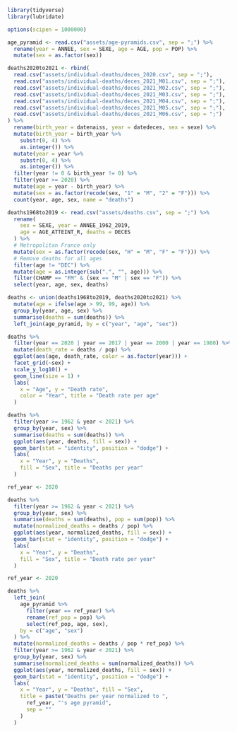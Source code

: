 ```r
library(tidyverse)
library(lubridate)

options(scipen = 1000000)

age_pyramid <- read.csv("assets/age-pyramids.csv", sep = ";") %>%
  rename(year = ANNEE, sex = SEXE, age = AGE, pop = POP) %>%
  mutate(sex = as.factor(sex))

deaths2020to2021 <- rbind(
  read.csv("assets/individual-deaths/deces_2020.csv", sep = ";"),
  read.csv("assets/individual-deaths/deces_2021_M01.csv", sep = ";"),
  read.csv("assets/individual-deaths/deces_2021_M02.csv", sep = ";"),
  read.csv("assets/individual-deaths/deces_2021_M03.csv", sep = ";"),
  read.csv("assets/individual-deaths/deces_2021_M04.csv", sep = ";"),
  read.csv("assets/individual-deaths/deces_2021_M05.csv", sep = ";"),
  read.csv("assets/individual-deaths/deces_2021_M06.csv", sep = ";")
) %>%
  rename(birth_year = datenaiss, year = datedeces, sex = sexe) %>%
  mutate(birth_year = birth_year %>%
    substr(0, 4) %>%
    as.integer()) %>%
  mutate(year = year %>%
    substr(0, 4) %>%
    as.integer()) %>%
  filter(year != 0 & birth_year != 0) %>%
  filter(year >= 2020) %>%
  mutate(age = year - birth_year) %>%
  mutate(sex = as.factor(recode(sex, "1" = "M", "2" = "F"))) %>%
  count(year, age, sex, name = "deaths")

deaths1968to2019 <- read.csv("assets/deaths.csv", sep = ";") %>%
  rename(
    sex = SEXE, year = ANNEE_1962_2019,
    age = AGE_ATTEINT_R, deaths = DECES
  ) %>%
  # Metropolitan France only
  mutate(sex = as.factor(recode(sex, "H" = "M", "F" = "F"))) %>%
  # Remove deaths for all ages
  filter(age != "DEC") %>%
  mutate(age = as.integer(sub(".", "", age))) %>%
  filter(CHAMP == "FM" & (sex == "M" | sex == "F")) %>%
  select(year, age, sex, deaths)

deaths <- union(deaths1968to2019, deaths2020to2021) %>%
  mutate(age = ifelse(age > 99, 99, age)) %>%
  group_by(year, age, sex) %>%
  summarise(deaths = sum(deaths)) %>%
  left_join(age_pyramid, by = c("year", "age", "sex"))
```

```r
deaths %>%
  filter(year == 2020 | year == 2017 | year == 2000 | year == 1980) %>%
  mutate(death_rate = deaths / pop) %>%
  ggplot(aes(age, death_rate, color = as.factor(year))) +
  facet_grid(~sex) +
  scale_y_log10() +
  geom_line(size = 1) +
  labs(
    x = "Age", y = "Death rate",
    color = "Year", title = "Death rate per age"
  )
```

```r
deaths %>%
  filter(year >= 1962 & year < 2021) %>%
  group_by(year, sex) %>%
  summarise(deaths = sum(deaths)) %>%
  ggplot(aes(year, deaths, fill = sex)) +
  geom_bar(stat = "identity", position = "dodge") +
  labs(
    x = "Year", y = "Deaths",
    fill = "Sex", title = "Deaths per year"
  )
```

```r
ref_year <- 2020

deaths %>%
  filter(year >= 1962 & year < 2021) %>%
  group_by(year, sex) %>%
  summarise(deaths = sum(deaths), pop = sum(pop)) %>%
  mutate(normalized_deaths = deaths / pop) %>%
  ggplot(aes(year, normalized_deaths, fill = sex)) +
  geom_bar(stat = "identity", position = "dodge") +
  labs(
    x = "Year", y = "Deaths",
    fill = "Sex", title = "Death rate per year"
  )
```

```r
ref_year <- 2020

deaths %>%
  left_join(
    age_pyramid %>%
      filter(year == ref_year) %>%
      rename(ref_pop = pop) %>%
      select(ref_pop, age, sex),
    by = c("age", "sex")
  ) %>%
  mutate(normalized_deaths = deaths / pop * ref_pop) %>%
  filter(year >= 1962 & year < 2021) %>%
  group_by(year, sex) %>%
  summarise(normalized_deaths = sum(normalized_deaths)) %>%
  ggplot(aes(year, normalized_deaths, fill = sex)) +
  geom_bar(stat = "identity", position = "dodge") +
  labs(
    x = "Year", y = "Deaths", fill = "Sex",
    title = paste("Deaths per year normalized to ",
      ref_year, "'s age pyramid",
      sep = ""
    )
  )
```
